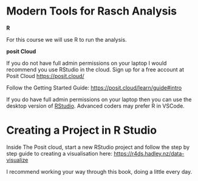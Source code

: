 # Modern Tools for Rasch Analysis
**R**

For this course we will use R to run the analysis. 

**posit Cloud**

If you do not have full admin permissions on your laptop I would recommend you use RStudio in the cloud. Sign up for a free account at Posit Cloud <https://posit.cloud/>

Follow the Getting Started Guide: <https://posit.cloud/learn/guide#intro>

If you do have full admin permissions on your laptop then you can use the desktop version of [RStudio](https://posit.co/download/rstudio-desktop/). Advanced coders may prefer R in VSCode.

# Creating a Project in R Studio

Inside The Posit cloud, start a new RStudio project and follow the step by step guide to creating a visualisation here: <https://r4ds.hadley.nz/data-visualize>

I recommend working your way through this book, doing a little every day.